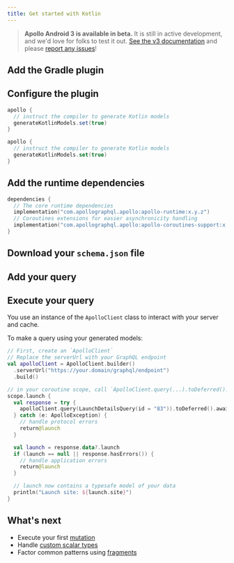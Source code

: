 ```yaml
---
title: Get started with Kotlin
---
```





> **Apollo Android 3 is available in beta.** It is still in active development, and we'd love for folks to test it out. [See the v3 documentation](https://www.apollographql.com/docs/android/v3) and please [report any issues](https://github.com/apollographql/apollo-android/issues/new/choose)!

## Add the Gradle plugin

<AddPlugin2 />

## Configure the plugin

<MultiCodeBlock>

```groovy
apollo {
  // instruct the compiler to generate Kotlin models
  generateKotlinModels.set(true)
}
```

```kotlin
apollo {
  // instruct the compiler to generate Kotlin models
  generateKotlinModels.set(true)
}
```

</MultiCodeBlock>

## Add the runtime dependencies

```kotlin
dependencies {
  // The core runtime dependencies
  implementation("com.apollographql.apollo:apollo-runtime:x.y.z")
  // Coroutines extensions for easier asynchronicity handling
  implementation("com.apollographql.apollo:apollo-coroutines-support:x.y.z")
}
```

## Download your `schema.json` file

<DownloadSchema />

## Add your query

<AddQuery />

## Execute your query

You use an instance of the `ApolloClient` class to interact with your server and cache.

To make a query using your generated models:

```kotlin
// First, create an `ApolloClient`
// Replace the serverUrl with your GraphQL endpoint
val apolloClient = ApolloClient.builder()
  .serverUrl("https://your.domain/graphql/endpoint")
  .build()

// in your coroutine scope, call `ApolloClient.query(...).toDeferred().await()`
scope.launch {
  val response = try {
    apolloClient.query(LaunchDetailsQuery(id = "83")).toDeferred().await()
  } catch (e: ApolloException) {
    // handle protocol errors
    return@launch
  }

  val launch = response.data?.launch
  if (launch == null || response.hasErrors()) {
    // handle application errors
    return@launch
  }

  // launch now contains a typesafe model of your data
  println("Launch site: ${launch.site}")
}
```

## What's next

* Execute your first [mutation](https://www.apollographql.com/docs/android/essentials/mutations/)
* Handle [custom scalar types](https://www.apollographql.com/docs/android/essentials/custom-scalar-types/)
* Factor common patterns using [fragments](https://www.apollographql.com/docs/android/essentials/fragments/)
